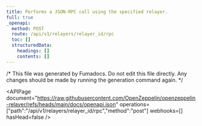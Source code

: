```yaml
---
title: Performs a JSON-RPC call using the specified relayer.
full: true
_openapi:
  method: POST
  route: /api/v1/relayers/relayer_id/rpc
  toc: []
  structuredData:
    headings: []
    contents: []
---
```


/* This file was generated by Fumadocs. Do not edit this file directly. Any changes should be made by running the generation command again. */

<APIPage document="https://raw.githubusercontent.com/OpenZeppelin/openzeppelin-relayer/refs/heads/main/docs/openapi.json" operations=["path":"/api/v1/relayers/relayer_id/rpc","method":"post"] webhooks=[] hasHead=false />
